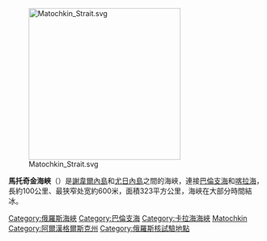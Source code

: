 [[Image:Matochkin_Strait.svg|300px]]

'''馬托奇金海峽'''（{{lang-ru|'''Маточкин Шар'''}}）是[[謝韋爾內島|謝韋爾內島]]和[[尤日內島|尤日內島]]之間的海峽，連接[[巴倫支海|巴倫支海]]和[[喀拉海|喀拉海]]，長約100公里、最狭窄处宽約600米，面積323平方公里，海峽在大部分時間結冰。

{{coord|73|23|19|N|55|12|56|E|display=title|region:RU_type:waterbody}}
{{DEFAULTSORT:Маточкин}}

[[Category:俄羅斯海峽|Category:俄羅斯海峽]]
[[Category:巴倫支海|Category:巴倫支海]]
[[Category:卡拉海海峽|Category:卡拉海海峽]]
[[Category:北冰洋海峽|Matochkin]]
[[Category:阿爾漢格爾斯克州|Category:阿爾漢格爾斯克州]]
[[Category:俄羅斯核試驗地點|Category:俄羅斯核試驗地點]]

{{Russia-geo-stub}}